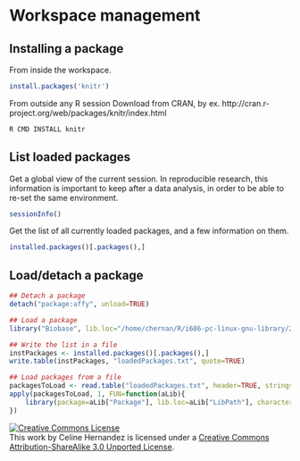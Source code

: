 Workspace management
========================================================

Installing a package
--------------------------------------------------------------------------------

From inside the workspace.
```r
install.packages('knitr')
```

From outside any R session
Download from CRAN, by ex. http://cran.r-project.org/web/packages/knitr/index.html
```r
R CMD INSTALL knitr
```

List loaded packages
--------------------------------------------------------------------------------

Get a global view of the current session. In reproducible research, this information is important to keep after a data analysis, in order to be able to re-set the same environment.

```r
sessionInfo()
```

Get the list of all currently loaded packages, and a few information on them.

```r
installed.packages()[.packages(),]
```

Load/detach a package
--------------------------------------------------------------------------------

```r
## Detach a package
detach("package:affy", unload=TRUE)

## Load a package
library("Biobase", lib.loc="/home/chernan/R/i686-pc-linux-gnu-library/2.15")

## Write the list in a file
instPackages <- installed.packages()[.packages(),]
write.table(instPackages, "loadedPackages.txt", quote=TRUE)

## Load packages from a file
packagesToLoad <- read.table("loadedPackages.txt", header=TRUE, stringsAsFactors=FALSE)
apply(packagesToLoad, 1, FUN=function(aLib){ 
    library(package=aLib["Package"], lib.loc=aLib["LibPath"], character.only=TRUE)
})
```


<a rel="license" href="http://creativecommons.org/licenses/by-sa/3.0/deed.en_US"><img alt="Creative Commons License" style="border-width:0" src="http://i.creativecommons.org/l/by-sa/3.0/80x15.png" /></a><br />This work by <span xmlns:cc="http://creativecommons.org/ns#" property="cc:attributionName">Celine Hernandez</span> is licensed under a <a rel="license" href="http://creativecommons.org/licenses/by-sa/3.0/deed.en_US">Creative Commons Attribution-ShareAlike 3.0 Unported License</a>.